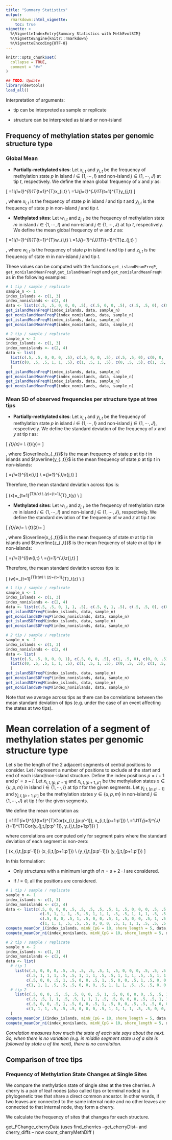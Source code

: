 ```yaml
---
title: "Summary Statistics"
output: 
  rmarkdown::html_vignette:
    toc: true
vignette: >
  %\VignetteIndexEntry{Summary Statistics with MethEvolSIM}
  %\VignetteEngine{knitr::rmarkdown}
  %\VignetteEncoding{UTF-8}
---
```


```r
knitr::opts_chunk$set(
  collapse = TRUE,
  comment = "#>"
)
```

```r
## TODO: Update 
library(devtools)
load_all()
```


Interpretation of arguments: 

 - tip can be interpreted as sample or replicate
 
 - structure can be interpreted as island or non-island

## Frequency of methylation states per genomic structure type

### Global Mean

- **Partially-methylated sites**: Let $x_{i,t}$ and $y_{j,t}$ be the frequency of methylation state $p$ in island $i \in\{1, \cdots, I\}$ and non-island $j \in\{1, \cdots, J\}$ at tip $t$, respectively. We define the mean global frequency of $x$ and $y$ as:

\[
\overline{x}=\frac1I\sum_{i=1}^{I}\frac1T\sum_{t=1}^{T}x_{i,t} \\
\overline{y}=\frac1J\sum_{j=1}^{J}\frac1T\sum_{t=1}^{T}y_{j,t}
\]

, where $x_{i,t}$ is the frequency of state $p$ in island $i$ and tip $t$ and $y_{j,t}$ is the frequency of state $p$ in non-island $j$ and tip $t$. 

- **Methylated sites**: Let $w_{i,t}$ and $z_{j,t}$ be the frequency of methylation state $m$ in island $i \in\{1, \cdots, I\}$ and non-island $j \in\{1, \cdots, J\}$ at tip $t$, respectively. We define the mean global frequency of $w$ and $z$ as:

\[
\overline{w}=\frac1I\sum_{i=1}^{I}\frac1T\sum_{t=1}^{T}w_{i,t} \\
\overline{z}=\frac1J\sum_{j=1}^{J}\frac1T\sum_{t=1}^{T}z_{j,t}
\]

, where $w_{i,t}$ is the frequency of state $p$ in island $i$ and tip $t$ and $z_{j,t}$ is the frequency of state $m$ in non-island $j$ and tip $t$. 


These values can be computed with the functions `get_islandMeanFreqP`, `get_nonislandMeanFreqP`,`get_islandMeanFreqM` and `get_nonislandMeanFreqM` as in the following examples:

```r
# 1 tip / sample / replicate
sample_n <- 1
index_islands <- c(1, 3)
index_nonislands <- c(2, 4)
data <- list(c(.5, .5, 0, 0, 0, .5), c(.5, 0, 0, .5), c(.5, .5, 0), c(0, 0, .5)) # tip 1
get_islandMeanFreqP(index_islands, data, sample_n)
get_nonislandMeanFreqP(index_nonislands, data, sample_n)
get_islandMeanFreqM(index_islands, data, sample_n)
get_nonislandMeanFreqM(index_nonislands, data, sample_n)
```

```r
# 2 tip / sample / replicate
sample_n <- 2
index_islands <- c(1, 3)
index_nonislands <- c(2, 4)
data <- list(
  list(c(.5, .5, 0, 0, 0, .5), c(.5, 0, 0, .5), c(.5, .5, 0), c(0, 0, .5)), # tip 1
  list(c(0, .5, .5, 1, 1, .5), c(1, .5, 1, .5), c(0, .5, .5), c(1, .5, 1)) # tip 2
  )
get_islandMeanFreqP(index_islands, data, sample_n)
get_nonislandMeanFreqP(index_nonislands, data, sample_n)
get_islandMeanFreqM(index_islands, data, sample_n)
get_nonislandMeanFreqM(index_nonislands, data, sample_n)
```

### Mean SD of observed frequencies per structure type at tree tips

- **Partially-methylated sites**: Let $x_{i,t}$ and $y_{j,t}$ be the frequency of methylation state $p$ in island $i \in\{1, \cdots, I\}$ and non-island $j \in\{1, \cdots, J\}$, respectively. We define the standard deviation of the frequency of $x$ and $y$ at tip $t$ as:

\[
\sigma_{t}(x)=\sqrt{\frac{1}{I-1}\sum_{i=1}^{I}(x_{i,t}-\overline{x_{.,t}})^2} \\
\sigma_{t}(y)=\sqrt{\frac{1}{J-1}\sum_{j=1}^{J}(y_{i,t}-\overline{y_{.,t}})^2}
\]


, where $\overline{x_{.,t}}$ is the mean frequency of state $p$ at tip $t$ in islands and $\overline{y_{.,t}}$ is the mean frequency of state $p$ at tip $t$ in non-islands:

\[
\overline{x_{.,t}}=\frac{1}{I}\sum_{i=1}^{I}x_{i,t} \\
\overline{y_{.,t}}=\frac{1}{J}\sum_{j=1}^{J}x_{j,t}
\] 

Therefore, the mean standard deviation across tips is:

\[
\hat{\sigma}(x)=\frac{1}{T}\sum_{t=1}^{T}\sigma_t(x) \\
\hat{\sigma}(y)=\frac{1}{T}\sum_{t=1}^{T}\sigma_t(y) \\
\]


- **Methylated sites**: Let $w_{i,t}$ and $z_{j,t}$ be the frequency of methylation state $m$ in island $i \in\{1, \cdots, I\}$ and non-island $j \in\{1, \cdots, J\}$, respectively. We define the standard deviation of the frequency of $w$ and $z$ at tip $t$ as:

\[
\sigma_{t}(w)=\sqrt{\frac{1}{I-1}\sum_{i=1}^{I}(x_{i,t}-\overline{x_{.,t}})^2} \\
\sigma_{t}(z)=\sqrt{\frac{1}{J-1}\sum_{j=1}^{J}(y_{i,t}-\overline{y_{.,t}})^2}
\]


, where $\overline{x_{.,t}}$ is the mean frequency of state $m$ at tip $t$ in islands and $\overline{z_{.,t}}$ is the mean frequency of state $m$ at tip $t$ in non-islands:

\[
\overline{w_{.,t}}=\frac{1}{I}\sum_{i=1}^{I}w_{i,t} \\
\overline{z_{.,t}}=\frac{1}{J}\sum_{j=1}^{J}z_{j,t}
\] 

Therefore, the mean standard deviation across tips is:

\[
\hat{\sigma}(w)=\frac{1}{T}\sum_{t=1}^{T}\sigma_t(w) \\
\hat{\sigma}(z)=\frac{1}{T}\sum_{t=1}^{T}\sigma_t(z) \\
\]


```r
# 1 tip / sample / replicate
sample_n <- 1
index_islands <- c(1, 3)
index_nonislands <- c(2, 4)
data <- list(c(.5, .5, 0, 1, 1, .5), c(.5, 0, 1, .5), c(.5, .5, 0), c(0, 0, .5)) # tip 1
get_islandSDFreqP(index_islands, data, sample_n)
get_nonislandSDFreqP(index_nonislands, data, sample_n)
get_islandSDFreqM(index_islands, data, sample_n)
get_nonislandSDFreqM(index_nonislands, data, sample_n)
```

```r
# 2 tip / sample / replicate
sample_n <- 2
index_islands <- c(1, 3)
index_nonislands <- c(2, 4)
data <- list(
  list(c(.5, .5, 0, 0, 0, 1), c(.5, 0, 0, .5), c(1, .5, 0), c(0, 0, .5)), # tip 1
  list(c(0, .5, .5, 1, 1, .5), c(1, .5, 1, .5), c(0, .5, .5), c(1, .5, 1)) # tip 2
  )
get_islandSDFreqP(index_islands, data, sample_n)
get_nonislandSDFreqP(index_nonislands, data, sample_n)
get_islandSDFreqM(index_islands, data, sample_n)
get_nonislandSDFreqM(index_nonislands, data, sample_n)
```

Note that we average across tips as there can be correlations between the mean standard deviation of tips (e.g. under the case of an event affecting the states at two tips).

# Mean correlation of a segment of methylation states per genomic structure type

Let $s$ be the length of the 2 adjacent segments of central positions to consider.
Let $l$ represent a number of positions to exclude at the start and end of each island/non-island structure.
Define the index positions $p=l+1$ and $p' = s-l$.
Let $x_{i,t,[p,p'-1]}$ and $x_{i,t,[p+1,p']}$ be the methylation states $x \in \{u, p, m\}$ in island $i \in \{1, \cdots ,I\}$ at tip $t$ for the given segments. 
Let $y_{j,t,[p,p'-1]}$ and $y_{j,t,[p+1,p']}$ be the methylation states $y \in \{u, p, m\}$ in non-island $j \in \{1, \cdots ,J\}$ at tip $t$ for the given segments. 

We define the mean correlation as:

\[
\overline{Cor(x)_{s,l}}=\frac1I\frac1T\sum_{i=1}^{I}\sum_{t=1}^{T}Cor(x_{i,t,[p:p'-1]}, x_{i,t,[p+1:p']}) \\
\overline{Cor(y)_{s,l}}=\frac1J\frac1T\sum_{j=1}^{J}\sum_{t=1}^{T}Cor(y_{j,t,[p:p'-1]}, y_{j,t,[p+1:p']})
\]

where correlations are computed only for segment pairs where the standard deviation of each segment is non-zero:

\[
\sigma(x_{i,t,[p:p'-1]}) \neq 0 \text{ and } \sigma(x_{i,t,[p+1:p']})\neq 0 \\
\sigma(y_{j,t,[p:p'-1]}) \neq 0 \text{ and } \sigma(y_{j,t,[p+1:p']})\neq 0
\]

In this formulation:

- Only structures with a minimum length of $n = s + 2 \cdot l$ are considered.

- If $l = 0$, all the positions are considered.

```r
# 1 tip / sample / replicate
sample_n <- 1
index_islands <- c(1, 3)
index_nonislands <- c(2, 4) 
data <- list(c(.5, 0, 0, 0, .5, .5, .5, .5, .5, 1, .5, 0, 0, 0, .5, .5, .5, .5, .5, 1, .5, 0, 0, 0, .5, .5, .5, .5, .5, 1), # 30 sites
               c(.5, 1, 1, 1, .5, .5, 1, 1, 1, .5, .5, 1, 1, 1, .5, .5, 1, 1, 1, .5, .5, 1, 1, 1, .5), # 25 sites
               c(.5, 0, 0, .5, 1, .5, 0, 0, .5, 1, .5, 0, 0, .5, 1, .5, 0, 0, .5, 1, .5, 0, 0, .5, 1, .5, 0, 0, .5, 1, .5, 0, 0, .5, 1, .5, 0, 0, .5, 1), # 40 sites
               c(1, 1, 1, .5, .5, .5, 0, 0, 0, .5, 1, 1, 1, .5, .5, .5, 0, 0, 0, .5, 1, 1, 1, .5, .5, .5, 0, 0, 0, .5, .5, 0, 0, 0, .5)) # 35 sites
compute_meanCor_i(index_islands, minN_CpG = 10, shore_length = 5, data, sample_n = 1)
compute_meanCor_ni(index_nonislands, minN_CpG = 10, shore_length = 5, data, sample_n = 1)
```

```r
# 2 tip / sample / replicate
sample_n <- 2
index_islands <- c(1, 3)
index_nonislands <- c(2, 4)
data <- list(
  # tip 1
    list(c(.5, 0, 0, 0, .5, .5, .5, .5, .5, 1, .5, 0, 0, 0, .5, .5, .5, .5, .5, 1, .5, 0, 0, 0, .5, .5, .5, .5, .5, 1), # 30 sites
         c(.5, 1, 1, 1, .5, .5, 1, 1, 1, .5, .5, 1, 1, 1, .5, .5, 1, 1, 1, .5, .5, 1, 1, 1, .5), # 25 sites
         c(.5, 0, 0, .5, 1, .5, 0, 0, .5, 1, .5, 0, 0, .5, 1, .5, 0, 0, .5, 1, .5, 0, 0, .5, 1, .5, 0, 0, .5, 1, .5, 0, 0, .5, 1, .5, 0, 0, .5, 1), # 40 sites
         c(1, 1, 1, .5, .5, .5, 0, 0, 0, .5, 1, 1, 1, .5, .5, .5, 0, 0, 0, .5, 1, 1, 1, .5, .5, .5, 0, 0, 0, .5, .5, 0, 0, 0, .5)), # 35 sites
  # tip 2
    list(c(.5, 0, 0, .5, .5, .5, 0, 0, .5, 1, .5, 0, 0, 0, 0, .5, .5, 1, 1, 1, .5, 0, 0, 0, .5, .5, 1, 1, 1, 1), # 30 sites
         c(.5, .5, 1, 1, .5, .5, 1, 1, 1, .5, .5, 0, 0, 0, .5, .5, 1, 1, 1, .5, .5, 1, 1, 1, .5), # 25 sites
         c(.5, 0, 0, .5, 1, .5, 0, 0, .5, 1, .5, 0, 0, .5, .5, .5, 0, 0, .5, 1, 1, 1, 1, .5, 1, .5, 0, 0, .5, 1, .5, 0, 0, .5, 1, .5, 0, 0, .5, 1), # 40 sites
         c(1, 1, 1, .5, .5, .5, 0, 0, 0, .5, 1, 1, 1, 1, .5, .5, 0, 0, 0, .5, 1, 1, 1, .5, .5, .5, .5, .5, 0, .5, .5, .5, .5, 0, .5)) # 35 sites
  )
compute_meanCor_i(index_islands, minN_CpG = 10, shore_length = 5, data, sample_n = 2)
compute_meanCor_ni(index_nonislands, minN_CpG = 10, shore_length = 5, data, sample_n = 2)
```


*Correlation measures how much the state of each site says about the next. So, when there is no variation (e.g. in middle segment state u of a site is followed by state u of the next), there is no correlation.*

## Comparison of tree tips

### Frequency of Methylation State Changes at Single Sites

We compare the methylation state of single sites at the tree cherries. A cherry is a pair of leaf nodes (also called tips or terminal nodes) in a phylogenetic tree that share a direct common ancestor. In other words, if two leaves are connected to the same internal node and no other leaves are connected to that internal node, they form a cherry.

We calculate the frequency of sites that changes for each structure.

get_FChange_cherryData (uses find_cherries --get_cherryDist-- and cherry_diffs -- now count_cherryMethDiff )
